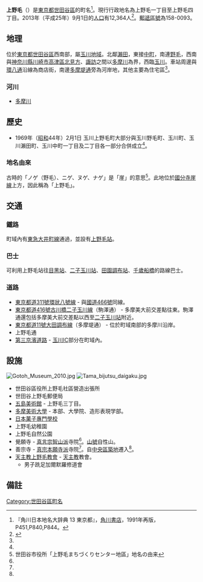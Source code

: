 {{Pathnav|日本|東京都|世田谷區|frame=1}}
{{Infobox Settlement
|official_name = 上野毛
|native_name =
|settlement_type = [[町|町]]
|image_skyline = Kami-Noge-Sta-Central.JPG
|imagesize = 240px
|image_caption = 上野毛站中央口
|image_flag =
|image_seal =
| image_map =
| map_caption =
|subdivision_type = [[國家|國家]]
|subdivision_name = [[File:Flag_of_Japan.svg|border]] [[日本|日本]]
|subdivision_type1 = [[都道府縣|都道府縣]]
|subdivision_name1 = [[File:Flag_of_Tokyo_Prefecture.svg|25px]] [[東京都|東京都]]
|subdivision_type2 = [[東京都區部|特別區]]
|subdivision_name2 = [[File:Flag_of_Setagaya,_Tokyo.svg|25px]] [[世田谷區|世田谷區]]
|subdivision_type3 = [[地域|地域]]
|subdivision_name3 = [[玉川地域|玉川地域]]
|established_title =
|established_date =
|government_type =
|leader_title =
|leader_name =
|area_magnitude =
|area_total_km2 = 0.831
|area_land_km2 =  
|area_urban_km2 =
|area_metro_km2 =
|area_metro_sq_mi =
|population_as_of= 2013年（平成25年）9月1日
|population_footnotes =
|population_total = 12364
|population_urban =
|population_metro =
|population_density_sq_mi =
|population_density_km2 = auto
| timezone = [[日本標準時間|JST]]
| utc_offset = +9
|timezone_DST =
|utc_offset_DST =
|latd=|latm=|lats=|latNS=
|longd=|longm=|longs=|longEW=
|elevation_footnotes=
|elevation_m = 30<!--五島美術館-->
|elevation_ft =
|postal_code_type = [[郵遞區號|郵遞區號]]
|postal_code = 158-0093　
|area_code = 03
|blank_name = [[車牌號碼|車牌號碼]]
|blank_info = 品川
|website =
|footnotes =
}}
'''上野毛'''（{{jpn|j=上野毛|hg=かみのげ|rm=Kaminoge|f=y}}）是[[東京都|東京都]][[世田谷區|世田谷區]]的町名<ref name="kado">『角川日本地名大辞典 13 東京都』，[[角川書店|角川書店]]，1991年再版，P451,P840,P844。</ref>。現行行政地名為上野毛一丁目至上野毛四丁目。2013年（平成25年）9月1日的[[人口|人口]]有12,364人<ref>{{Cite web |url=http://www.city.setagaya.lg.jp/kurashi/107/157/692/694/1884/d00123410_d/fil/district201309.xls |title=平成25年（2013年）の世田谷区の町丁別人口と世帯数 - 世田谷区 |accessdate=2013-10-01 |archive-date=2014-07-19 |archive-url=https://web.archive.org/web/20140719124500/http://www.city.setagaya.lg.jp/kurashi/107/157/692/694/1884/d00123410_d/fil/district201309.xls |dead-url=no }}</ref>。[[郵遞區號|郵遞區號]]為158-0093。

== 地理 ==
位於[[東京都|東京都]][[世田谷區|世田谷區]]西南部，屬[[玉川地域|玉川地域]]。北鄰[[瀨田_(世田谷區、川崎市)|瀨田]]，東接[[中町_(世田谷區)|中町]]，南連[[野毛_(世田谷區)|野毛]]，西南與[[神奈川縣|神奈川縣]][[川崎市|川崎市]][[高津區|高津區]][[北見方|北見方]]、[[諏訪_(川崎市)|諏訪]]之間以[[多摩川|多摩川]]為界，西臨[[玉川_(世田谷區)|玉川]]。車站周邊與[[東京都道311號環狀八號線|環八通]]沿線為商店街，南邊[[東京都道11號大田調布線|多摩堤通]]旁為河岸地，其他主要為住宅區<ref name="kado" />。

=== 河川 ===
* [[多摩川|多摩川]]

== 歷史 ==
* 1969年（[[昭和|昭和]]44年）2月1日 玉川上野毛町大部分與玉川野毛町、玉川町、玉川瀨田町、玉川中町一丁目及二丁目各一部分合併成立<ref name="kado" />。

=== 地名由來 ===
古時的「ノゲ（野毛）、ニゲ、ヌゲ、ナゲ」是「崖」的意思<ref>世田谷市役所「上野毛まちづくりセンター地區」地名の由来</ref>。此地位於[[國分寺崖線|國分寺崖線]]上方，因此稱為「上野毛」。

== 交通 ==
=== 鐵路  ===
町域內有[[東急大井町線|東急大井町線]]通過，並設有[[上野毛站|上野毛站]]。

=== 巴士 ===
可利用上野毛站往[[目黑站|目黑站]]、[[二子玉川站|二子玉川站]]、[[田園調布站|田園調布站]]、[[千歲船橋站|千歲船橋]]的路線巴士。

=== 道路 ===
* [[東京都道311號環狀八號線|東京都道311號環狀八號線]] - 與[[國道466號|國道466號]]同線。
* [[東京都道416號古川橋二子玉川線|東京都道416號古川橋二子玉川線]]（駒澤通） - 多摩美大前交差點往東。駒澤通還包括多摩美大前交差點以西至[[二子玉川站|二子玉川站]]附近。
* [[東京都道11號大田調布線|東京都道11號大田調布線]]（多摩堤通） - 位於町域南部的多摩川沿岸。
* 上野毛通
* [[第三京濱道路|第三京濱道路]] - [[玉川IC|玉川IC]]部分在町域內。

== 設施 ==
[[File:Gotoh_Museum_2010.jpg|thumb]]
[[File:Tama_bijutsu_daigaku.jpg|thumb]]
* 世田谷區役所上野毛社區營造出張所
* 世田谷上野毛郵便局
* [[五島美術館|五島美術館]] - 上野毛三丁目。<!--休館中-->
* [[多摩美術大學|多摩美術大學]] - 本部、大學院、造形表現学部。
* [[日本菓子專門學校|日本菓子專門學校]]
* 上野毛幼稚園
* 上野毛自然公園
* 覺願寺 - [[真言宗智山派|真言宗智山派]]寺院<ref name="kado" />。[[山號|山號]]自性山。
* 善宗寺 - [[真宗本願寺派|真宗本願寺派]]寺院<ref name="kado" />。自[[中央區_(東京都)|中央區]][[築地|築地]]遷入<ref name="kado" />。
* [[天主教上野毛教會|天主教上野毛教會]] - [[天主教|天主教]]教會。
** 男子跣足加爾默羅修道會

== 備註 ==
{{reflist}}

{{世田谷區的町名}}

{{DEFAULTSORT:Kaminoge}}
[[Category:世田谷區町名|Category:世田谷區町名]]